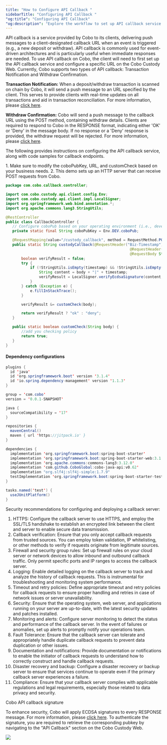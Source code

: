 ```yaml
---
title: "How to Configure API Callback "
sidebarTitle: "Configuring API Callback "
"og:title": "Configuring API Callback"
"og:description": "Explore the workflow to set up API callback service on Cobo. Learn best security practices for deploying your API server. "
---
```


API callback is a service provided by Cobo to its clients, delivering push messages to a client-designated callback URL when an event is triggered (e.g., a new deposit or withdraw).
API callback is commonly used for event-driven architectures and is particularly useful when immediate responses are needed.
To use API callback on Cobo, the client will need to first set up the API callback service and configure a specific URL on the Cobo Custody Web.
Currently, Cobo supports two types of API callback: Transaction Notification and Withdraw Confirmation.

**Transaction Notification:** When a deposit/withdraw transaction is scanned on chain by Cobo, it will send a push message to an URL specified by the client.
This serves to provide clients with real-time updates on all transactions and aid in transaction reconciliation. For more information, please [click here](/v1/api-references/development/transaction-notification).

**Withdraw Confirmation:** Cobo will send a push message to the callback URL using the POST method, containing withdraw details.
Clients are required to respond to Cobo in the RESPONSE format, indicating either 'OK' or 'Deny' in the message body. If no response or a 'Deny' response is provided, the withdraw request will be rejected.
For more information, please [click here](/v1/api-references/development/withdrawal-confirmation).

The following provides instructions on configuring the API callback service, along with code samples for callback endpoints.


<Note>
1. Make sure to modify the coboPubKey, URL, and customCheck based on your business needs.
2. This demo sets up an HTTP server that can receive POST requests from Cobo.
</Note>



```java Java
package com.cobo.callback.controller;

import com.cobo.custody.api.client.config.Env;
import com.cobo.custody.api.client.impl.LocalSigner;
import org.springframework.web.bind.annotation.*;
import org.apache.commons.lang3.StringUtils;

@RestController
public class CallbackController {
   // Configure coboPub based on your operating environment (i.e., development or production environment)
   private static final String coboPubKey = Env.DEV.coboPub;

   @RequestMapping(value="/custody_callback", method = RequestMethod.POST)
   public static String custodyCallback(@RequestHeader("Biz-Timestamp") String timestamp,
                                                        @RequestHeader("Biz-Resp-Signature") String signature,
                                                        @RequestBody String body) {
       boolean verifyResult = false;
       try {
           if (!StringUtils.isEmpty(timestamp) && !StringUtils.isEmpty(signature)) {
               String content = body + "|" + timestamp;
               verifyResult = LocalSigner.verifyEcdsaSignature(content, signature, coboPubKey);
           }
       } catch (Exception e) {
           e.fillInStackTrace();
       }

       verifyResult &= customCheck(body);

       return verifyResult ? "ok" : "deny";
   }

   public static boolean customCheck(String body) {
       //add you checking policy
       return true;
   }
}
```

#### Dependency configurations

```java Java
plugins {
  id 'java'
  id 'org.springframework.boot' version '3.1.4'
  id 'io.spring.dependency-management' version '1.1.3'
}

group = 'com.cobo'
version = '0.0.1-SNAPSHOT'

java {
  sourceCompatibility = '17'
}

repositories {
  mavenCentral()
  maven { url 'https://jitpack.io' }
}

dependencies {
  implementation 'org.springframework.boot:spring-boot-starter'
  implementation 'org.springframework.boot:spring-boot-starter-web:3.1.4'
  implementation 'org.apache.commons:commons-lang3:3.12.0'
  implementation 'com.github.CoboGlobal:cobo-java-api:v0.62'
  implementation "org.slf4j:slf4j-simple:1.7.9"
  testImplementation 'org.springframework.boot:spring-boot-starter-test'
}

tasks.named('test') {
  useJUnitPlatform()
}

```

Security recommendations for configuring and deploying a callback server:

1. HTTPS: Configure the callback server to use HTTPS, and employ the SSL/TLS handshake to establish an encrypted link between the client and server to enable secure data transmission.
2. Callback verification: Ensure that you only accept callback requests from trusted sources. You can employ token validation, IP whitelisting, or other methods to verify if requests originate from legitimate sources.
3. Firewall and security group rules: Set up firewall rules on your cloud server or network devices to allow inbound and outbound callback traffic. Only permit specific ports and IP ranges to access the callback server.
4. Logging: Enable detailed logging on the callback server to track and analyze the history of callback requests. This is instrumental for troubleshooting and monitoring system performance.
5. Timeout and retry policies: Define appropriate timeout and retry policies for callback requests to ensure proper handling and retries in case of network issues or server unavailability.
6. Security: Ensure that the operating system, web server, and applications running on your server are up-to-date, with the latest security updates and patches installed.
7. Monitoring and alerts: Configure server monitoring to detect the status and performance of the callback server. In the event of failures or anomalies, set up alerts to promptly notify your operations team.
8. Fault Tolerance: Ensure that the callback server can tolerate and appropriately handle duplicate callback requests to prevent data duplication or other issues.
9. Documentation and notifications: Provide documentation or notifications to enable the initiator of callback requests to understand how to correctly construct and handle callback requests.
10. Disaster recovery and backup: Configure a disaster recovery or backup server to ensure that services continue to operate even if the primary callback server experiences a failure.
11. Compliance: Ensure that your callback server complies with applicable regulations and legal requirements, especially those related to data privacy and security.

Cobo API callback signature

To enhance security, Cobo will apply ECDSA signatures to every RESPONSE message. For more information, please [click here](/v1/api-references/development/callback-signature).
To authenticate the signature, you are required to retrieve the corresponding pubkey by navigating to the "API Callback" section on the Cobo Custody Web.

<img src="/v1/images/callback.png" />
